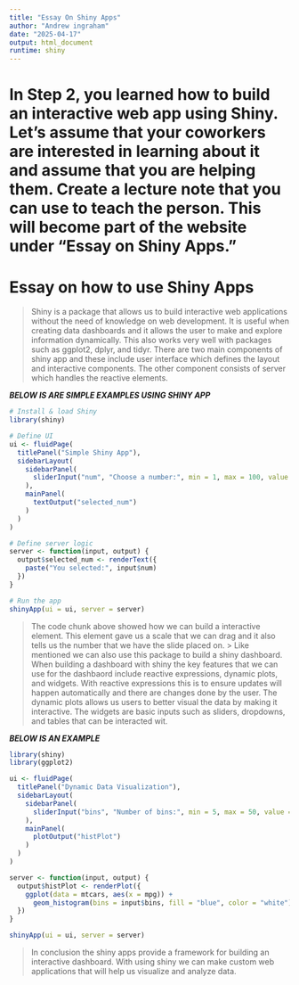 ```yaml
---
title: "Essay On Shiny Apps"
author: "Andrew ingraham"
date: "2025-04-17"
output: html_document
runtime: shiny
---
```


# In Step 2, you learned how to build an interactive web app using Shiny. Let's assume that your coworkers are interested in learning about it and assume that you are helping them. Create a lecture note that you can use to teach the person. This will become part of the website under "Essay on Shiny Apps."

# Essay on how to use Shiny Apps

> Shiny is a package that allows us to build interactive web applications without the need of knowledge on web development. It is useful when creating data dashboards and it allows the user to make and explore information dynamically. This also works very well with packages such as ggplot2, dplyr, and tidyr. There are two main components of shiny app and these include user interface which defines the layout and interactive components. The other component consists of server which handles the reactive elements. 

***BELOW IS ARE SIMPLE EXAMPLES USING SHINY APP***


```r
# Install & load Shiny
library(shiny)

# Define UI
ui <- fluidPage(
  titlePanel("Simple Shiny App"),
  sidebarLayout(
    sidebarPanel(
      sliderInput("num", "Choose a number:", min = 1, max = 100, value = 50)
    ),
    mainPanel(
      textOutput("selected_num")
    )
  )
)

# Define server logic
server <- function(input, output) {
  output$selected_num <- renderText({
    paste("You selected:", input$num)
  })
}

# Run the app
shinyApp(ui = ui, server = server)
```


> The code chunk above showed how we can build a interactive element. This element gave us a scale that we can drag and it also tells us the number that we have the slide placed on. 
>> Like mentioned we can also use this package to build a shiny dashboard. When building a dashboard with shiny the key features that we can use for the dashbaord include reactive expressions, dynamic plots, and widgets. With reactive expressions this is to ensure updates will happen automatically and there are changes done by the user. The dynamic plots allows us users to better visual the data by making it interactive. The widgets are basic inputs such as sliders, dropdowns, and tables that can be interacted wit. 

***BELOW IS AN EXAMPLE***

```r
library(shiny)
library(ggplot2)

ui <- fluidPage(
  titlePanel("Dynamic Data Visualization"),
  sidebarLayout(
    sidebarPanel(
      sliderInput("bins", "Number of bins:", min = 5, max = 50, value = 30)
    ),
    mainPanel(
      plotOutput("histPlot")
    )
  )
)

server <- function(input, output) {
  output$histPlot <- renderPlot({
    ggplot(data = mtcars, aes(x = mpg)) +
      geom_histogram(bins = input$bins, fill = "blue", color = "white")
  })
}

shinyApp(ui = ui, server = server)

```

>In conclusion the shiny apps provide a framework for building an interactive dashboard. With using shiny we can make custom web applications that will help us visualize and analyze data.

